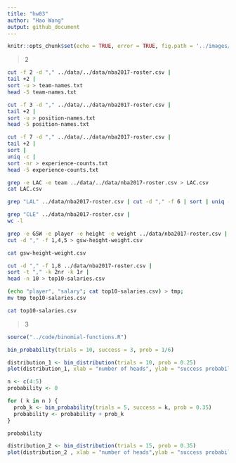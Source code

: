 ```yaml
---
title: "hw03"
author: "Hao Wang"
output: github_document
---
```


```r
knitr::opts_chunk$set(echo = TRUE, error = TRUE, fig.path = '../images/')
```

> 2

```bash
cut -f 2 -d "," ../data/../data/nba2017-roster.csv |
tail +2 |
sort -u > team-names.txt
head -5 team-names.txt
```

```bash
cut -f 3 -d "," ../data/../data/nba2017-roster.csv |
tail +2 |
sort -u > position-names.txt
head -5 position-names.txt
```

```bash
cut -f 7 -d "," ../data/../data/nba2017-roster.csv |
tail +2 |
sort |
uniq -c |
sort -nr > experience-counts.txt
head -5 experience-counts.txt
```
```bash
grep -e LAC -e team ../data/../data/nba2017-roster.csv > LAC.csv
cat LAC.csv
```

```bash
grep "LAL" ../data/nba2017-roster.csv | cut -d "," -f 6 | sort | uniq -c
```

```bash
grep "CLE" ../data/nba2017-roster.csv |
wc -l
```

```bash
grep -e GSW -e player -e height -e weight ../data/nba2017-roster.csv |
cut -d "," -f 1,4,5 > gsw-height-weight.csv

cat gsw-height-weight.csv
```

```bash
cut -d "," -f 1,8 ../data/nba2017-roster.csv |
sort -t "," -k 2nr -k 1r |
head -n 10 > top10-salaries.csv

(echo "player", "salary"; cat top10-salaries.csv) > tmp;
mv tmp top10-salaries.csv

cat top10-salaries.csv
```

> 3

```r
source("../code/binomial-functions.R")
```

```r
bin_probability(trials = 10, success = 3, prob = 1/6)
```

```r
distribution_1 <- bin_distribution(trials = 10, prob = 0.25)
plot(distribution_1, xlab = "number of heads", ylab = "success probability", main = "trials = 10, prob = 0.25")
```

```r
n <- c(4:5)
probability <- 0

for ( k in n ) {
  prob_k <- bin_probability(trials = 5, success = k, prob = 0.35)
  probability <- probability + prob_k
}

probability
```

```r
distribution_2 <- bin_distribution(trials = 15, prob = 0.35)
plot(distribution_2 , xlab = "number of heads",ylab = "success probability", main = "trials = 15, prob = 0.35")
```

